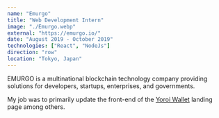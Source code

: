 ```yaml
---
name: "Emurgo"
title: "Web Development Intern"
image: "./Emurgo.webp"
external: "https://emurgo.io/"
date: "August 2019 - October 2019"
technologies: ["React", "NodeJs"]
direction: "row"
location: "Tokyo, Japan"
---
```


EMURGO is a multinational blockchain technology company providing
solutions for developers, startups, enterprises, and governments.

My job was to primarily update the front-end of the <a className="hvr-underline-from-left" href="http://yoroi-wallet.com" target="_blank">Yoroi Wallet</a>
landing page among others.
